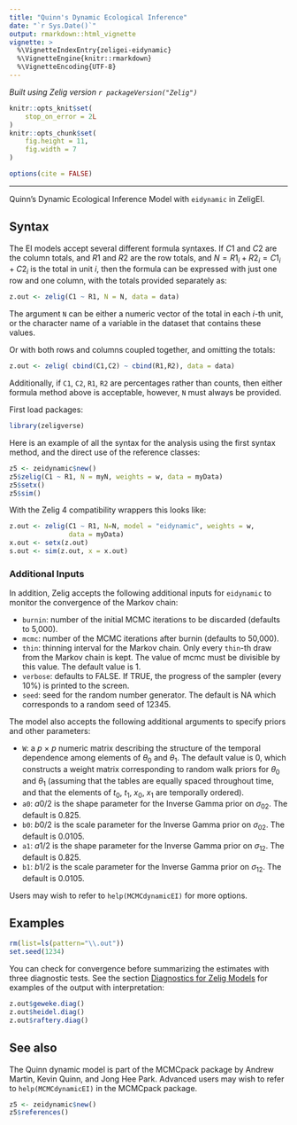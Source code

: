 ```yaml
---
title: "Quinn's Dynamic Ecological Inference"
date: "`r Sys.Date()`"
output: rmarkdown::html_vignette
vignette: >
  %\VignetteIndexEntry{zeligei-eidynamic}
  %\VignetteEngine{knitr::rmarkdown}
  %\VignetteEncoding{UTF-8}
---
```


*Built using Zelig version `r packageVersion("Zelig")`*

```r
knitr::opts_knit$set(
    stop_on_error = 2L
)
knitr::opts_chunk$set(
    fig.height = 11,
    fig.width = 7
)

options(cite = FALSE)
```
---

Quinn's Dynamic Ecological Inference Model with `eidynamic` in ZeligEI.

Syntax
------

The EI models accept several different formula syntaxes. If $C1$ and $C2$ are the column totals, and $R1$ and $R2$ are the row totals, and $N=R1_i + R2_i = C1_i + C2_i$ is the total in unit $i$, then the formula can be expressed with just one row and one column, with the totals provided separately as:

```r
z.out <- zelig(C1 ~ R1, N = N, data = data)
```

The argument `N` can be either a numeric vector of the total in each *i*-th unit, or the character name of a variable in the dataset that contains these values.

Or with both rows and columns coupled together, and omitting the totals:

```r
z.out <- zelig( cbind(C1,C2) ~ cbind(R1,R2), data = data)
```

Additionally, if `C1`, `C2`, `R1`, `R2` are percentages rather than counts, then either formula method above is acceptable, however, `N` must always be provided.

First load packages:

```r
library(zeligverse)
```

Here is an example of all the syntax for the analysis using the first syntax method, and the direct use of the reference classes:

```r
z5 <- zeidynamic$new()
z5$zelig(C1 ~ R1, N = myN, weights = w, data = myData)
z5$setx()
z5$sim()
```

With the Zelig 4 compatibility wrappers this looks like:

```r
z.out <- zelig(C1 ~ R1, N=N, model = "eidynamic", weights = w,
               data = myData)
x.out <- setx(z.out)
s.out <- sim(z.out, x = x.out)
```

### Additional Inputs

In addition, Zelig accepts the following additional inputs for `eidynamic` to monitor the convergence of the Markov chain:

* `burnin`: number of the initial MCMC iterations to be discarded (defaults to 5,000).
* `mcmc`: number of the MCMC iterations after burnin (defaults to 50,000).
* `thin`: thinning interval for the Markov chain. Only every `thin`-th draw from the Markov chain is kept. The value of mcmc must be divisible by this value. The default value is 1.
* `verbose`: defaults to FALSE. If TRUE, the progress of the sampler (every 10%) is printed to the screen.
* `seed`: seed for the random number generator. The default is NA which corresponds to a random seed of 12345.

The model also accepts the following additional arguments to specify priors and other parameters:

* `W`: a $p$ × $p$ numeric matrix describing the structure of the temporal dependence among elements of $\theta_0$ and $\theta_1$. The default value is 0, which constructs a weight matrix corresponding to random walk priors for $\theta_0$ and $\theta_1$ (assuming that the tables are equally spaced throughout time, and that the elements of $t_0$, $t_1$, $x_0$, $x_1$ are temporally ordered).
* `a0`: $a0/2$ is the shape parameter for the Inverse Gamma prior on $\sigma_{02}$. The default is 0.825.
* `b0`: $b0/2$ is the scale parameter for the Inverse Gamma prior on $\sigma_{02}$. The default is 0.0105.
* `a1`: $a1/2$ is the shape parameter for the Inverse Gamma prior on $\sigma_{12}$. The default is 0.825.
* `b1`: $b1/2$ is the scale parameter for the Inverse Gamma prior on $\sigma_{12}$. The default is 0.0105.

Users may wish to refer to `help(MCMCdynamicEI)` for more options.

Examples
------

```r
rm(list=ls(pattern="\\.out"))
set.seed(1234)
```

You can check for convergence before summarizing the estimates with three diagnostic tests.  See the section [Diagnostics for Zelig Models](diagnostics.html) for examples of the output with interpretation:

```r
z.out$geweke.diag()
z.out$heidel.diag()
z.out$raftery.diag()
```

See also
------

The Quinn dynamic model is part of the MCMCpack package by Andrew Martin, Kevin Quinn, and Jong Hee Park. Advanced users may wish to refer to
`help(MCMCdynamicEI)` in the MCMCpack package.

```r
z5 <- zeidynamic$new()
z5$references()
```
